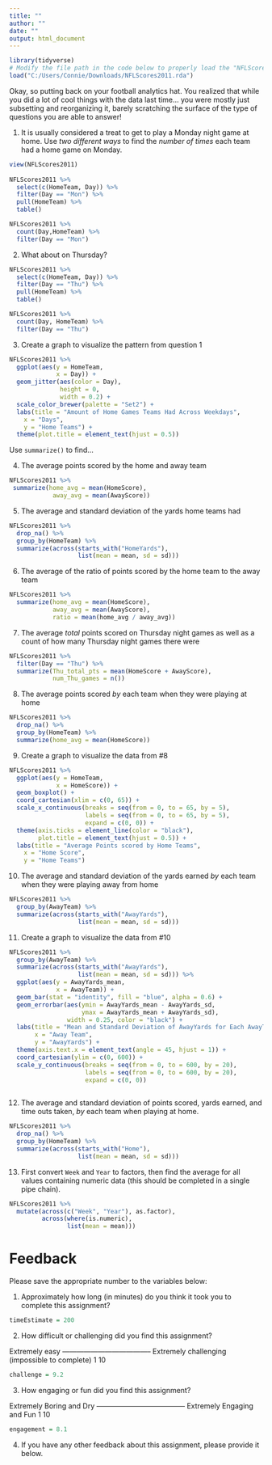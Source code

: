 ```yaml
---
title: ""
author: ""
date: ""
output: html_document
---
```


```r
library(tidyverse)
# Modify the file path in the code below to properly load the "NFLScores2011.rda" file
load("C:/Users/Connie/Downloads/NFLScores2011.rda")
```

Okay, so putting back on your football analytics hat. You realized that while you did a lot of cool things with the data last time... you were mostly just subsetting and reorganizing it, barely scratching the surface of the type of questions you are able to answer!



1. It is usually considered a treat to get to play a Monday night game at home. Use *two different ways* to find the *number of times* each team had a home game on Monday.

```r
view(NFLScores2011)
  
NFLScores2011 %>%
  select(c(HomeTeam, Day)) %>%
  filter(Day == "Mon") %>%
  pull(HomeTeam) %>%
  table()

NFLScores2011 %>%
  count(Day,HomeTeam) %>%
  filter(Day == "Mon") 

```

2. What about on Thursday?

```r

NFLScores2011 %>%
  select(c(HomeTeam, Day)) %>%
  filter(Day == "Thu") %>%
  pull(HomeTeam) %>%
  table()

NFLScores2011 %>%
  count(Day, HomeTeam) %>%
  filter(Day == "Thu")

```

3. Create a graph to visualize the pattern from question 1

```r

NFLScores2011 %>%
  ggplot(aes(y = HomeTeam,
             x = Day)) + 
  geom_jitter(aes(color = Day),
              height = 0, 
              width = 0.2) + 
  scale_color_brewer(palette = "Set2") + 
  labs(title = "Amount of Home Games Teams Had Across Weekdays",
    x = "Days",
    y = "Home Teams") + 
  theme(plot.title = element_text(hjust = 0.5))


```

Use `summarize()` to find...

4. The average points scored by the home and away team

```r

NFLScores2011 %>%
 summarize(home_avg = mean(HomeScore),
            away_avg = mean(AwayScore))
```


5. The average and standard deviation of the yards home teams had

```r

NFLScores2011 %>%
  drop_na() %>%
  group_by(HomeTeam) %>%
  summarize(across(starts_with("HomeYards"),
                   list(mean = mean, sd = sd)))

```

6. The average of the ratio of points scored by the home team to the away team

```r
NFLScores2011 %>%
  summarize(home_avg = mean(HomeScore),
            away_avg = mean(AwayScore),
            ratio = mean(home_avg / away_avg))
```


7. The average *total* points scored on Thursday night games as well as a count of how many Thursday night games there were

```r

NFLScores2011 %>%
  filter(Day == "Thu") %>%
  summarize(Thu_total_pts = mean(HomeScore + AwayScore),
            num_Thu_games = n())

```

8. The average points scored *by* each team when they were playing at home

```r

NFLScores2011 %>%
  drop_na() %>%
  group_by(HomeTeam) %>%
  summarize(home_avg = mean(HomeScore))

```

9. Create a graph to visualize the data from #8

```r

NFLScores2011 %>%
  ggplot(aes(y = HomeTeam,
             x = HomeScore)) +
  geom_boxplot() + 
  coord_cartesian(xlim = c(0, 65)) + 
  scale_x_continuous(breaks = seq(from = 0, to = 65, by = 5),
                     labels = seq(from = 0, to = 65, by = 5),
                     expand = c(0, 0)) + 
  theme(axis.ticks = element_line(color = "black"),
        plot.title = element_text(hjust = 0.5)) + 
  labs(title = "Average Points scored by Home Teams",
    x = "Home Score",
    y = "Home Teams")


```

10. The average and standard deviation of the yards earned *by* each team when they were playing away from home

```r

NFLScores2011 %>%
  group_by(AwayTeam) %>%
  summarize(across(starts_with("AwayYards"),
                   list(mean = mean, sd = sd)))

```

11. Create a graph to visualize the data from #10


```r

NFLScores2011 %>%
  group_by(AwayTeam) %>%
  summarize(across(starts_with("AwayYards"),
                   list(mean = mean, sd = sd))) %>%
  ggplot(aes(y = AwayYards_mean,
             x = AwayTeam)) +
  geom_bar(stat = "identity", fill = "blue", alpha = 0.6) +
  geom_errorbar(aes(ymin = AwayYards_mean - AwayYards_sd,
                    ymax = AwayYards_mean + AwayYards_sd),
                width = 0.25, color = "black") +
  labs(title = "Mean and Standard Deviation of AwayYards for Each AwayTeam",
       x = "Away Team",
       y = "AwayYards") +
  theme(axis.text.x = element_text(angle = 45, hjust = 1)) + 
  coord_cartesian(ylim = c(0, 600)) + 
  scale_y_continuous(breaks = seq(from = 0, to = 600, by = 20),
                     labels = seq(from = 0, to = 600, by = 20),
                     expand = c(0, 0))
  
```

12. The average and standard deviation of points scored, yards earned, and time outs taken, *by* each team when playing at home.

```r

NFLScores2011 %>%
  drop_na() %>%
  group_by(HomeTeam) %>%
  summarize(across(starts_with("Home"),
                   list(mean = mean, sd = sd)))


```

13. First convert `Week` and `Year` to factors, then find the average for all values containing numeric data (this should be completed in a single pipe chain).

```r

NFLScores2011 %>%
  mutate(across(c("Week", "Year"), as.factor),
         across(where(is.numeric),
                list(mean = mean)))

```


# Feedback

Please save the appropriate number to the variables below:

1. Approximately how long (in minutes) do you think it took you to complete this assignment?

```r
timeEstimate = 200
```

2. How difficult or challenging did you find this assignment?

Extremely easy -------------------------------------- Extremely challenging 
                                                     (impossible to complete)
    1                                                           10
    
```r
challenge = 9.2
```
    
    
3. How engaging or fun did you find this assignment?
  
Extremely Boring and Dry -------------------------------------- Extremely Engaging and Fun 
          1                                                                   10

```r
engagement = 8.1
```

4. If you have any other feedback about this assignment, please provide it below.







